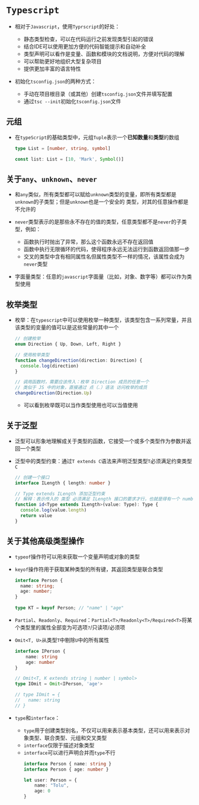 # `Typescript`

* 相对于`Javascript`，使用`Typrscript`的好处：

  * 静态类型检查，可以在代码运行之前发现类型引起的错误
  * 结合IDE可以使用更加方便的代码智能提示和自动补全
  * 类型声明可以看作是变量、函数和模块的文档说明，方便对代码的理解
  * 可以帮助更好地组织大型复杂项目
  * 提供更加丰富的语言特性

* 初始化`tsconfig.json`的两种方式：

  * 手动在项目根目录（或其他）创建`tsconfig.json`文件并填写配置
  * 通过`tsc --init`初始化`tsconfig.json`文件

## 元组

* 在`typeScript`的基础类型中，元组`Tuple`表示一个**已知数量**和**类型**的数组
  ```typescript
  type List = [number, string, symbol]

  const list: List = [10, 'Mark', Symbol()]
  ```

## 关于`any`、`unknown`、`never`

* 和`any`类似，所有类型都可以赋给`unknown`类型的变量，即所有类型都是`unknown`的子类型；但是`unknown`也是一个安全的
类型，对其的任意操作都是不允许的

* `never`类型表示的是那些永不存在的值的类型，任意类型都不是`never`的子类型，例如：

  * 函数执行时抛出了异常，那么这个函数永远不存在返回值
  * 函数中执行无限循环的代码，使得程序永远无法运行到函数返回值那一步
  * 交叉的类型中含有相同属性名但属性类型不一样的情况，该属性会成为`never`类型

* 字面量类型：任意的`javascript`字面量（比如，对象、数字等）都可以作为类型使用

## 枚举类型

* 枚举：在`typescript`中可以使用枚举一种类型，该类型包含一系列常量，并且该类型的变量的值可以是这些常量的其中一个
  ```typescript
  // 创建枚举
  enum Direction { Up, Down, Left, Right }

  // 使用枚举类型
  function changeDirection(direction: Direction) {
    console.log(direction)
  }

  // 调用函数时，需要应该传入：枚举 Direction 成员的任意一个
  // 类似于 JS 中的对象，直接通过 点（.）语法 访问枚举的成员
  changeDirection(Direction.Up)
  ```
  * 可以看到枚举既可以当作类型使用也可以当值使用

## 关于泛型

* 泛型可以形象地理解成关于类型的函数，它接受一个或多个类型作为参数并返回一个类型

* 泛型中的类型约束：通过`T extends C`语法来声明泛型类型`T`必须满足约束类型`C`
  ```typescript
  // 创建一个接口
  interface ILength { length: number }

  // Type extends ILength 添加泛型约束
  // 解释：表示传入的 类型 必须满足 ILength 接口的要求才行，也就是得有一个 number 类型的 length 属性
  function id<Type extends ILength>(value: Type): Type {
    console.log(value.length)
    return value
  }
  ```

## 关于其他高级类型操作

* `typeof`操作符可以用来获取一个变量声明或对象的类型

* `keyof`操作符用于获取某种类型的所有键，其返回类型是联合类型
  ```typescript
  interface Person {
    name: string;
    age: number;
  }
  ​
  type KT = keyof Person; // "name" | "age"
  ```

* `Partial`、`Readonly`、`Required`：`Partial<T>/Readonly<T>/Required<T>`将某个类型里的属性全部变为可选项`?`/只读项/必须项

* `Omit<T, U>`从类型`T`中剔除`U`中的所有属性
  ```typescript
  interface IPerson {
      name: string
      age: number
  }

  // Omit<T, K extends string | number | symbol>
  type IOmit = Omit<IPerson, 'age'>

  // type IOmit = {
  //   name: string
  // }
  ```

* `type`和`interface`：
  * `type`用于创建类型别名，不仅可以用来表示基本类型，还可以用来表示对象类型、联合类型、元组和交叉类型
  * `interface`仅限于描述对象类型
  * `interface`可以进行声明合并而`type`不行
    ```typescript
    interface Person { name: string }
    interface Person { age: number }

    let user: Person = {
        name: "Tolu",
        age: 0
    }
    ```